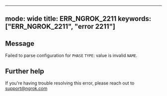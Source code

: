 
---
mode: wide
title: ERR_NGROK_2211
keywords: ["ERR_NGROK_2211", "error 2211"]
---

## Message
Failed to parse configuration for `PHASE` `TYPE`: value is invalid `NAME`.




## Further help
If you're having trouble resolving this error, please reach out to [support@ngrok.com](mailto:support@ngrok.com?subject=Help%20with%20ERR_NGROK_2211)

